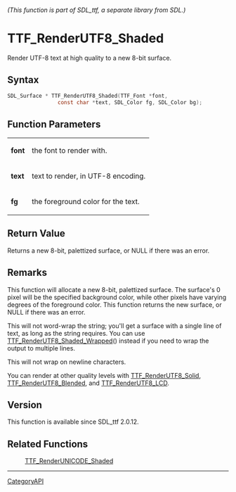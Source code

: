 ====== (This function is part of SDL_ttf, a separate library from SDL.) ======
= TTF_RenderUTF8_Shaded =

Render UTF-8 text at high quality to a new 8-bit surface.

== Syntax ==

<syntaxhighlight lang='c'>
SDL_Surface * TTF_RenderUTF8_Shaded(TTF_Font *font,
                const char *text, SDL_Color fg, SDL_Color bg);
</syntaxhighlight>

== Function Parameters ==

{|
|'''font'''
|the font to render with.
|-
|'''text'''
|text to render, in UTF-8 encoding.
|-
|'''fg'''
|the foreground color for the text.
|}

== Return Value ==

Returns a new 8-bit, palettized surface, or NULL if there was an error.

== Remarks ==

This function will allocate a new 8-bit, palettized surface. The surface's
0 pixel will be the specified background color, while other pixels have
varying degrees of the foreground color. This function returns the new
surface, or NULL if there was an error.

This will not word-wrap the string; you'll get a surface with a single line
of text, as long as the string requires. You can use
[[TTF_RenderUTF8_Shaded_Wrapped]]() instead if you need to wrap the output
to multiple lines.

This will not wrap on newline characters.

You can render at other quality levels with [[TTF_RenderUTF8_Solid]],
[[TTF_RenderUTF8_Blended]], and [[TTF_RenderUTF8_LCD]].

== Version ==

This function is available since SDL_ttf 2.0.12.

== Related Functions ==

:[[TTF_RenderUNICODE_Shaded]]

----
[[CategoryAPI]]


